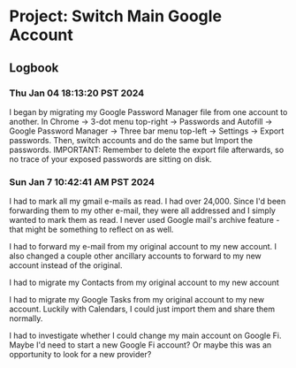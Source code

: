 # Project: Switch Main Google Account

## Logbook

### Thu Jan 04 18:13:20 PST 2024

I began by migrating my Google Password Manager file from one account to another. In Chrome -> 3-dot menu top-right -> Passwords and Autofill -> Google Password Manager -> Three bar menu top-left -> Settings -> Export passwords. Then, switch accounts and do the same but Import the passwords. IMPORTANT: Remember to delete the export file afterwards, so no trace of your exposed passwords are sitting on disk.

### Sun Jan  7 10:42:41 AM PST 2024

<Future>I had to mark all my gmail e-mails as read. I had over 24,000. Since I'd been forwarding them to my other e-mail, they were all addressed and I simply wanted to mark them as read. I never used Google mail's archive feature - that might be something to reflect on as well.</Future>

<Future>I had to forward my e-mail from my original account to my new account. I also changed a couple other ancillary accounts to forward to my new account instead of the original.</Future>

<Future>I had to migrate my Contacts from my original account to my new account</Future>

<Future>I had to migrate my Google Tasks from my original account to my new account. Luckily with Calendars, I could just import them and share them normally.</Future>

<Future>I had to investigate whether I could change my main account on Google Fi. Maybe I'd need to start a new Google Fi account? Or maybe this was an opportunity to look for a new provider?</Future>
